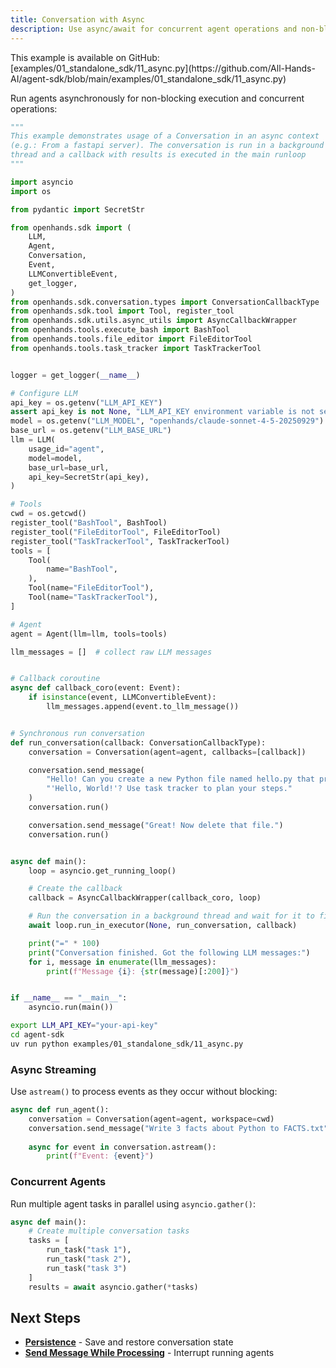 ```yaml
---
title: Conversation with Async
description: Use async/await for concurrent agent operations and non-blocking execution.
---
```


<Note>
This example is available on GitHub: [examples/01_standalone_sdk/11_async.py](https://github.com/All-Hands-AI/agent-sdk/blob/main/examples/01_standalone_sdk/11_async.py)
</Note>

Run agents asynchronously for non-blocking execution and concurrent operations:

```python icon="python" expandable examples/01_standalone_sdk/11_async.py
"""
This example demonstrates usage of a Conversation in an async context
(e.g.: From a fastapi server). The conversation is run in a background
thread and a callback with results is executed in the main runloop
"""

import asyncio
import os

from pydantic import SecretStr

from openhands.sdk import (
    LLM,
    Agent,
    Conversation,
    Event,
    LLMConvertibleEvent,
    get_logger,
)
from openhands.sdk.conversation.types import ConversationCallbackType
from openhands.sdk.tool import Tool, register_tool
from openhands.sdk.utils.async_utils import AsyncCallbackWrapper
from openhands.tools.execute_bash import BashTool
from openhands.tools.file_editor import FileEditorTool
from openhands.tools.task_tracker import TaskTrackerTool


logger = get_logger(__name__)

# Configure LLM
api_key = os.getenv("LLM_API_KEY")
assert api_key is not None, "LLM_API_KEY environment variable is not set."
model = os.getenv("LLM_MODEL", "openhands/claude-sonnet-4-5-20250929")
base_url = os.getenv("LLM_BASE_URL")
llm = LLM(
    usage_id="agent",
    model=model,
    base_url=base_url,
    api_key=SecretStr(api_key),
)

# Tools
cwd = os.getcwd()
register_tool("BashTool", BashTool)
register_tool("FileEditorTool", FileEditorTool)
register_tool("TaskTrackerTool", TaskTrackerTool)
tools = [
    Tool(
        name="BashTool",
    ),
    Tool(name="FileEditorTool"),
    Tool(name="TaskTrackerTool"),
]

# Agent
agent = Agent(llm=llm, tools=tools)

llm_messages = []  # collect raw LLM messages


# Callback coroutine
async def callback_coro(event: Event):
    if isinstance(event, LLMConvertibleEvent):
        llm_messages.append(event.to_llm_message())


# Synchronous run conversation
def run_conversation(callback: ConversationCallbackType):
    conversation = Conversation(agent=agent, callbacks=[callback])

    conversation.send_message(
        "Hello! Can you create a new Python file named hello.py that prints "
        "'Hello, World!'? Use task tracker to plan your steps."
    )
    conversation.run()

    conversation.send_message("Great! Now delete that file.")
    conversation.run()


async def main():
    loop = asyncio.get_running_loop()

    # Create the callback
    callback = AsyncCallbackWrapper(callback_coro, loop)

    # Run the conversation in a background thread and wait for it to finish...
    await loop.run_in_executor(None, run_conversation, callback)

    print("=" * 100)
    print("Conversation finished. Got the following LLM messages:")
    for i, message in enumerate(llm_messages):
        print(f"Message {i}: {str(message)[:200]}")


if __name__ == "__main__":
    asyncio.run(main())
```

```bash Running the Example
export LLM_API_KEY="your-api-key"
cd agent-sdk
uv run python examples/01_standalone_sdk/11_async.py
```

### Async Streaming

Use `astream()` to process events as they occur without blocking:

```python highlight={4-5}
async def run_agent():
    conversation = Conversation(agent=agent, workspace=cwd)
    conversation.send_message("Write 3 facts about Python to FACTS.txt")
    
    async for event in conversation.astream():
        print(f"Event: {event}")
```

### Concurrent Agents

Run multiple agent tasks in parallel using `asyncio.gather()`:

```python highlight={4-7}
async def main():
    # Create multiple conversation tasks
    tasks = [
        run_task("task 1"),
        run_task("task 2"),
        run_task("task 3")
    ]
    results = await asyncio.gather(*tasks)
```

## Next Steps

- **[Persistence](/sdk/guides/convo-persistence)** - Save and restore conversation state
- **[Send Message While Processing](/sdk/guides/convo-send-message-while-running)** - Interrupt running agents

